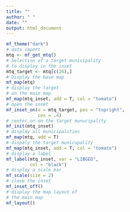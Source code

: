 ```yaml
---
title: ""
author: " "
date: ""
output: html_document
---
```


```r
mf_theme("dark")
# data import
mtq <- mf_get_mtq()
# Selection of a target municipality
# to display in the inset
mtq_target <- mtq[c(26),]
# Display the base map
mf_map(mtq)
# display the target 
# on the main map
mf_map(mtq_inset, add = T, col = "tomato")
# open the inset
mf_inset_on(x = mtq_target, pos = "topright", 
            cex = .4)
# center on on the target munucipality
mf_init(mtq_inset)
# display all municipalities
mf_map(mtq, add = T)
# dispaly the target municupality
mf_map(mtq_inset, add = T, col = "tomato")
# display a label
mf_label(mtq_inset, var = "LIBGEO", 
         col = "black")
# display a scale bar
mf_scale(size = 2)
# close the inset
mf_inset_off()
# display the map layout of  
# the main map
mf_layout()
```
